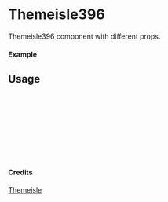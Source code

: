 
<Meta of={Themeisle396} title="Themeisle/Themeisle396" />

# Themeisle396

Themeisle396 component with different props.

#### Example

<Canvas of={Themeisle396.Primary} />

## Usage

```ts
import { Themeisle396 } from "yadl-ui";

const Example = () => {
  return (
      <Themeisle396 />
  );
};

export default Example;
```

#### Credits
[Themeisle](https://themeisle.com/illustrations)
